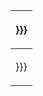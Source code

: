 {| class="wikitable collapsible collapsed" style="border:{{{borderT|0}}}; width:{{{widthT|98%}}}; background:{{{backgroundT|ivory}}}; margin:{{{marginT|5px 1% 5px 1%}}};"
! style="background:{{{backgroundH|transparent}}};text-align:{{{alignH|center}}};" | {{{heading|{{{1}}}}}}
|-
| style="text-align:{{{alignC|left}}}; padding:{{{paddingC|0 1em 0 1em}}};" | {{{content|{{{2}}}}}}
|}